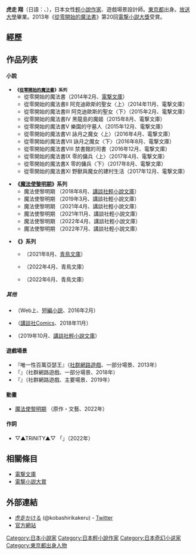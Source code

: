 {{Unreferenced|time=2021-02-04T10:09:27+00:00}}
{{Infobox 作家|name=虎走翔|birthname=|deathplace=|birth_place={{JPN}}・[[東京都|東京都]]|occupation=[[小說家|小說家]]、遊戲場景設計|nationality={{JPN}}|period=[[2014年|2014年]][[2月10日|2月10日]]-|awards=第20回[[電撃小説大賞|電撃小説大賞]]大賞（2013年）|website=[http://kobashirikakeru.blogspot.jp ちらうら]|pseudonym=虎走 かける（こばしり かける）|birthplace=|birthdate={{Birth year and age|1986}}|notableworks=『[[從零開始的魔法書|從零開始的魔法書]]』|image=|caption=|original=虎走 かける|zi=|hao=|deathdate=|genre=奇幻作品、輕小說}}'''虎走 翔'''（日語：{{Lang|ja|こばしり かける}}、{{bd|1986年}}），日本女性[[小說家|輕小說作家]]、遊戲場景設計師。[[東京都|東京都]]出身。[[放送大學|放送大學]]畢業。2013年《[[從零開始的魔法書|從零開始的魔法書]]》第20回[[電擊小說大獎|電撃小説大獎]]受賞。

== 經歷 ==

== 作品列表 ==

==== 小說 ====
*'''<small>《[[從零開始的魔法書|從零開始的魔法書]]》系列</small>'''
** 從零開始的魔法書（2014年2月、[[電擊文庫|電撃文庫]]）
** 從零開始的魔法書II 阿克迪歐斯的聖女〈上〉（2014年11月、電撃文庫）
** 從零開始的魔法書III 阿克迪歐斯的聖女〈下〉（2015年2月、電撃文庫）
** 從零開始的魔法書IV 黑龍島的魔姬（2015年8月、電撃文庫）
** 從零開始的魔法書V 樂園的守墓人（2015年12月、電撃文庫）
** 從零開始的魔法書VI 詠月之魔女〈上〉（2016年4月、電撃文庫）
** 從零開始的魔法書VII 詠月之魔女〈下〉（2016年8月、電撃文庫）
** 從零開始的魔法書VIII 禁書館的司書（2016年12月、電撃文庫）
** 從零開始的魔法書IX 零的傭兵〈上〉（2017年4月、電撃文庫）
** 從零開始的魔法書X 零的傭兵〈下〉（2017年8月、電撃文庫）
** 從零開始的魔法書XI 野獸與魔女的建村生活（2017年12月、電撃文庫）

*'''《[[魔法使黎明期|魔法使黎明期]]》系列'''
** 魔法使黎明期 {{Lang|ja|劣等生と杖の魔女}}（2018年8月、[[講談社輕小說文庫|講談社輕小說文庫]]）
** 魔法使黎明期 {{Lang|ja|魔力屋さんと恋の予感}}（2019年3月、講談社輕小說文庫）
** 魔法使黎明期 {{Lang|ja|卒業試験と戦争の気配}}（2021年4月、講談社輕小說文庫）
** 魔法使黎明期 {{Lang|ja|貪恋の悪魔}}（2021年11月、講談社輕小說文庫）
** 魔法使黎明期 {{Lang|ja|新世界の使者}}（2022年4月、講談社輕小說文庫）
** 魔法使黎明期 {{Lang|ja|深潭の魔術師と杖の魔女}}（2022年7月、講談社輕小說文庫）

*'''《{{Lang|ja|呪イアツメ}}》系列'''
**{{Lang|ja|呪イアツメ① 死人のコレクション}}（2021年8月、[[青鳥文庫|青鳥文庫]]）
**{{Lang|ja|呪イアツメ② 患者のコレクション}}（2022年4月、青鳥文庫）
**{{Lang|ja|呪イアツメ③ 生け贄のコレクション}}（2022年6月、青鳥文庫）

===== 其他 =====
* {{Lang|ja|ワールド エンド エクリプス 〜チョップスの憂鬱〜}} （Web上、[[短篇小说|短編小説]]、2016年2月）
* {{Lang|ja|SHAMAN KING FAUST8 「永遠のエリザ」}}（[[讲谈社Comics|講談社Comics]]、2018年11月）
* {{Lang|ja|サキュバスアイドルの契約者 ボクっ娘サキュバスと秘密のルームシェア}}（2019年10月、[[講談社輕小說文庫|講談社輕小說文庫]]）


==== 遊戲場景 ====
* 『唯一性百萬亞瑟王』（[[社交网络游戏|社群網路遊戲]]、一部分場景、2013年）
* 『{{Lang|ja|東京放課後サモナーズ}}』（社群網路遊戲、一部分場景、2018年）
* 『{{Lang|ja|クロス×ロゴス}}』（社群網路遊戲、主要場景、2019年）

==== 動畫 ====
* [[魔法使黎明期|魔法使黎明期]] （原作・文藝、2022年）
==== 作詞 ====

* ▽▲TRiNITY▲▽ 「{{Lang|ja|インプリンティング}}」（2022年）<br />

== 相關條目 ==
*[[電撃文庫|電撃文庫]]
*[[電撃小説大賞|電撃小説大賞]]

== 外部連結 ==

* [https://twitter.com/kobashirikakeru 虎走かける] (@kobashirikakeru) - [[Twitter|Twitter]]
* [http://kobashirikakeru.blogspot.jp 官方網站]{{ja icon}}

{{電擊小說大獎}}

[[Category:日本小說家|Category:日本小說家]]
[[Category:日本輕小說作家|Category:日本輕小說作家]]
[[Category:日本奇幻小说家|Category:日本奇幻小说家]]
[[Category:東京都出身人物|Category:東京都出身人物]]